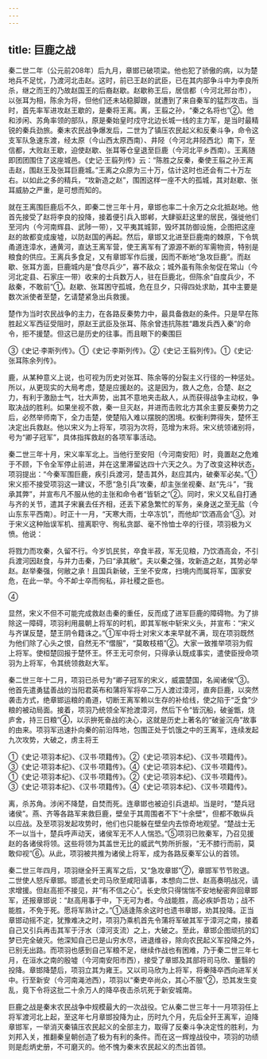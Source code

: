 ```yaml
---
---
---
```

title: 巨鹿之战
---



秦二世二年（公元前208年）后九月，章邯已破项梁。他也犯了骄傲的病，以为楚地兵不足忧，乃渡河北击赵。这时，前已王赵的武臣，已在其内部争斗中为李良所杀，继之而王的乃故赵国王的后裔赵歇。赵歇称王后，居信都（今河北邢台市），以张耳为相，陈余为将，但他们还未站稳脚跟，就遭到了来自秦军的猛烈攻击。当时，首先率军进攻赵王歇的，是秦将王离。离，王翦之孙，“秦之名将也”②。他和涉闲、苏角率领的部队，原是秦始皇时戍守北边长城一线的主力军，是当时最精锐的秦兵劲旅。秦末农民战争爆发后，二世为了镇压农民起义和反秦斗争，命令这支军队急速东渡，经太原（今山西太原西南）、井陉（今河北井陉西北）南下，至信都，大败赵王歇，迫使赵歇、张耳等仓皇退至巨鹿（今河北平乡西南）。王离随即团团围住了这座城邑。《史记·王翦列传》云：“陈胜之反秦，秦使王翦之孙王离击赵，围赵王及张耳巨鹿城。”王离之众原为三十万，估计这时也还会有二十万左右。以如此之多的精兵，“攻新造之赵”，围困这样一座不大的孤城，其对赵歇、张耳威胁之严重，是可想而知的。

就在王离围巨鹿后不久，即秦二世三年十月，章邯也率二十余万之众北抵赵地。他首先接受了赵将李良的投降，接着便引兵入邯郸，大肆驱赶这里的居民，强徙他们至河内（今河南辉县、武陟一带），又平夷其城郭，毁坏其防御设施，企图把这座赵的故都变成废墟，以防赵国的再起。然后，章邯又北进至巨鹿南的棘原，下令筑甬道连漳水，通黄河，直达王离军营，使王离军有了源源不断的军需物资，特别是粮食的供应。王离兵多食足，又有章邯军作后援，因而不断地“急攻巨鹿”。而赵歇、张耳方面，巨鹿城内是“食尽兵少”，寡不敌众；城外虽有陈余匆促在常山（今河北定县、石家庄一带）收来的士兵数万人，驻在巨鹿北，但陈余“自度兵少，不敌秦，不敢前”①。赵歇、张耳困守孤城，危在旦夕，只得四处求助，其中主要是数次派使者至楚，乞请楚紧急出兵救援。

楚作为当时农民战争的主力，在各路反秦势力中，最具备救赵的条件。只是早在陈胜起义军西征受阻时，原赵王武臣及张耳、陈余曾违抗陈胜“趣发兵西入秦”的命令，拒不援楚。但这已是历史的往事。而且眼下的秦围巨

③《史记·李斯列传》。①《史记·李斯列传》。②《史记·王翦列传》。①《史记·张耳陈余列传》。

鹿，从某种意义上说，也可视为历史对张耳、陈余等的分裂主义行径的一种惩处。所以，从更现实的大局考虑，楚是应援赵的。这是因为，救人之危，合楚、赵之力，有利于激励士气，壮大声势，出其不意地夹击敌人，从而获得战争主动权，争取决战的胜利。如果坐视不救，秦一旦灭赵，并进而击败北方其余主要反秦势力之后，必然举师南下，全力击楚，使楚陷入难以摆脱的困境。权衡利弊得失，楚怀王决定出兵救赵。他以宋义为上将军，项羽为次将，范增为末将。宋义统领诸别将，号为“卿子冠军”，具体指挥救赵的各项军事活动。

秦二世三年十月，宋义率军北上。当他行至安阳（今河南安阳）时，竟置赵之危难于不顾，下令全军停止前进，并在这里滞留达四十六天之久。为了改变这种状态，项羽提出：“今秦军围巨鹿，疾引兵渡河，楚击其外，赵应其内，破秦军必矣。”①宋义拒不接受项羽这一建议，不愿“急引兵”攻秦，却主张坐视秦、赵“先斗”，“我承其弊”，并宣布凡不服从他的主张和命令者“皆斩之”②。同时，宋义又私自打通与齐的关节，遣其子宋襄去任齐相，还丢下紧急繁忙的军务，亲身送之至无盐（今山东东平西南）。时正十一月，“天寒大雨，士卒冻饥”，而他却“饮酒高会”③。对于宋义这种贻误军机、擅离职守、徇私贪鄙、毫不怜恤士卒的行径，项羽极为义愤。他说：

将戮力而攻秦，久留不行。今岁饥民贫，卒食半菽，军无见粮，乃饮酒高会，不引兵渡河因赵食，与并力击秦，乃曰“承其敝”。夫以秦之强，攻新造之赵，其势必举赵。赵举秦强，何敝之承！且国兵新破，王坐不安席，扫境内而属将军，国家安危，在此一举。今不卹士卒而徇私，非社稷之臣也。

④

显然，宋义不但不可能完成救赵击秦的重任，反而成了进军巨鹿的障碍物。为了排除这一障碍，项羽利用晨朝上将军的时机，即其军帐中斩宋义头，并宣布：“宋义与齐谋反楚，楚王阴令籍诛之。”①军中将士对宋义本来早就不满，现在项羽既然为他们除了心头之恨，自然无不“慴服”，“莫敢枝梧”②。大家一致推举项羽为假上将军。使桓楚回报于楚怀王。怀王无可奈何，只得承认既成事实，遣使臣授命项羽为上将军，令其统领救赵大军。

秦二世三年十二月，项羽已杀号为“卿子冠军的宋义，威震楚国，名闻诸侯”③。他首先遣勇猛善战的当阳君英布和蒲将军将卒二万人渡过漳河，直奔巨鹿，以突然袭击方式，绝章邯运粮的甬道，切断王离军赖以生存的补给线，使之陷于“乏食”少粮的被动局面。接着，项羽乃统领全军抢渡漳河，然后下令“皆沉船，破釜甑，烧庐舍，持三日粮”④，以示拚死奋战的决心，这就是历史上著名的“破釜沉舟”故事的由来。项羽军迅速扑向秦的前沿阵地，包围正处于饥饿之中的王离军，连续发起九次攻势，大破之，虏主将王

①《史记·项羽本纪》、《汉书·项籍传》。②《史记·项羽本纪》、《汉书·项籍传》。③《史记·项羽本纪》、《汉书·项籍传》。④《史记·项羽本纪》、《汉书·项籍传》。①《史记·项羽本纪》、《汉书·项籍传》。②《史记·项羽本纪》、《汉书·项籍传》。③《史记·项羽本纪》、《汉书·项籍传》。④《史记·项羽本纪》、《汉书·项籍传》。

离，杀苏角。涉闲不降楚，自焚而死。连章邯也被迫引兵退却。当是时，“楚兵冠诸侯”。燕、齐等各路军来救巨鹿，壁垒于其周围者不下“十余壁”，但都不敢纵兵以应战。及至项羽发起攻势时，他们也只能躲在壁垒内去惊奇地观望。“楚战士无不一以当十，楚兵呼声动天，诸侯军无不人人惴恐。”⑤项羽已败秦军，乃召见援赵的各诸侯将领。这些将领为其盖世无比的威武气势所折服，“无不膝行而前，莫敢仰视”⑥。从此，项羽被共推为诸侯上将军，成为各路反秦军公认的首领。

秦二世三年四月，项羽继全歼王离军之后，又“急攻章邯”⑦，章邯军节节败退。二世使人怒斥章邯。邯遣长史司马欣至咸阳请事，本想向二世、赵高奏明战况，请求增援。但赵高拒不接见，并“有不信之心”。长史欣只得惴惴不安地秘密奔回章邯军，还报章邯说：“赵高用事于中，下无可为者。今战能胜，高必疾妒吾功；战不能胜，不免于死。愿将军熟计之。”①适逢陈余这时也遗书章邯，劝其投降。正当章邯动摇不定，犹豫难决之时，项羽乃乘机首先令蒲将军破其军于漳河之南，接着自己又引兵再击其军于汙水（漳河支流）之上，大破之。至此，章邯企图顽抗的幻梦已完全破灭。他深知自己已是山穷水尽，进退维谷，除向农民起义军投降之外，已别无出路。而项羽也感到自己军粮不足，继续作战也有困难，乃于秦二世三年七月，在洹水之南的殷墟（今河南安阳市西），接受了章邯及其部将司马欣、董翳的投降。章邯降楚后，项羽立其为雍王。又以司马欣为上将军，将秦降卒西向进军关中。行至新安（今河南渑池西），项羽以“秦吏卒尚众，其心不服”②，恐其发生变乱，竟下令将这批二十余万人的降卒夜击杀坑死于新安城南。

巨鹿之战是秦末农民战争中规模最大的一次战役。它从秦二世三年十一月项羽任上将军渡河北上起，至这年七月章邯投降为止，历时九个月，先后全歼王离军，迫降章邯军，一举消灭秦镇压农民起义的全部主力，取得了反秦斗争决定性的胜利，为刘邦入关，推翻秦皇朝创造了极为有利的条件。而在这一辉煌战役中，项羽的功绩则是彪炳史册，不可磨灭的。他不愧为秦末农民起义的杰出首领。